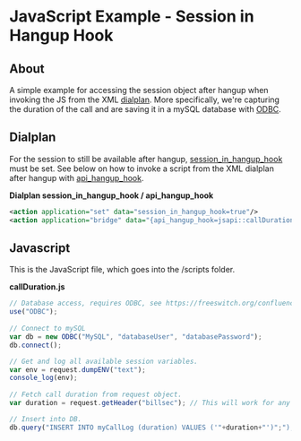 
# JavaScript Example - Session in Hangup Hook 

 

## About

A simple example for accessing the session object after hangup when invoking the JS from the XML [dialplan](../../../Dialplan/index.mdx#0-about). More specifically, we're capturing the duration of the call and are saving it in a mySQL database with [ODBC](../../../Databases/ODBC-DSN/Using-ODBC-in-the-core_6586653.mdx).

## Dialplan

For the session to still be available after hangup, [session\_in\_hangup\_hook](../../../Dialplan/Variables-Archive/x__Variables_6587314.mdx) must be set. See below on how to invoke a script from the XML dialplan after hangup with [api\_hangup\_hook](../../../Dialplan/Variables-Archive/x__Channel-Variables_1048892.mdx#--).

**Dialplan session\_in\_hangup\_hook / api\_hangup\_hook**

```xml
<action application="set" data="session_in_hangup_hook=true"/>
<action application="bridge" data="{api_hangup_hook=jsapi::callDuration.js}sofia/internal/123"/>
```

## Javascript

This is the JavaScript file, which goes into the /scripts folder.

**callDuration.js**

```js
// Database access, requires ODBC, see https://freeswitch.org/confluence/display/FREESWITCH/Using+ODBC+in+the+core
use("ODBC");
 
// Connect to mySQL
var db = new ODBC("MySQL", "databaseUser", "databasePassword");
db.connect();

// Get and log all available session variables.
var env = request.dumpENV("text");
console_log(env);
 
// Fetch call duration from request object.
var duration = request.getHeader("billsec"); // This will work for any variable contained in the list logged above

// Insert into DB.
db.query("INSERT INTO myCallLog (duration) VALUES ('"+duration+"')";"); // Make sure you properly escape more complex values!
```


